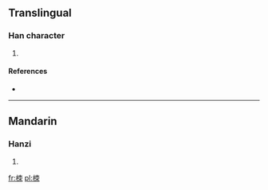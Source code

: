 ==Translingual==

===Han character===
{{Han char|rn=75|rad=木|as=06|sn=10|four=4599<sub>2</sub>|canj=木木月 (DDB)}}

# {{defn|Han|sort=木06}}

====References====
* {{Han ref|kx=0522.180|dkj=14705|dj=0910.200|hdz=21196.010|uh=681C|ud=26652|bh=D1E3|bd=53731}}

----

==Mandarin==

===Hanzi===
{{cmn-hanzi|pin=[[sù]] ([[su4]])|wg=su<sup>4</sup>}}

# {{defn|Mandarin|sort=木06}}

[[fr:栜]]
[[pl:栜]]